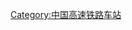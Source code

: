 {{Catnav|頁面分類|各種主題的頁面分類|按國家分類|各國建築|各國鐵路車站|中國鐵路車站}}
{{Catnav|頁面分類|各種主題的頁面分類|按國家分類|各國交通|各國鐵路車站|中國鐵路車站}}

{{Catmore|丹大城际铁路}}

[[Category:中国高速铁路车站|Category:中国高速铁路车站]]